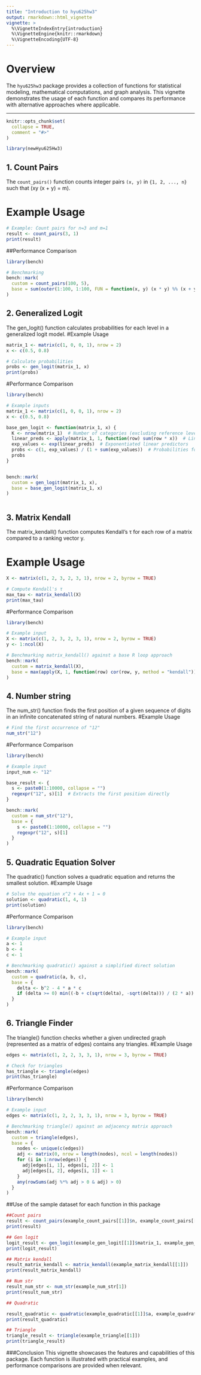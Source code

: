 ```yaml
---
title: "Introduction to hyu625hw3"
output: rmarkdown::html_vignette
vignette: >
  %\VignetteIndexEntry{introduction}
  %\VignetteEngine{knitr::rmarkdown}
  %\VignetteEncoding{UTF-8}
---
```



# Overview

The `hyu625hw3` package provides a collection of functions for statistical modeling, mathematical computations, and graph analysis. This vignette demonstrates the usage of each function and compares its performance with alternative approaches where applicable.

---
```r
knitr::opts_chunk$set(
  collapse = TRUE,
  comment = "#>"
)
```

```r
library(newHyu625Hw3)
```


## 1. Count Pairs
The `count_pairs()` function counts integer pairs `(x, y)` in `{1, 2, ..., n}` such that \(xy \mod (x + y) = m\).

# Example Usage
```r
# Example: Count pairs for n=3 and m=1
result <- count_pairs(3, 1)
print(result)
```
##Performance Comparison
```r
library(bench)

# Benchmarking
bench::mark(
  custom = count_pairs(100, 5),
  base = sum(outer(1:100, 1:100, FUN = function(x, y) (x * y) %% (x + y) == 5))
)

```

## 2. Generalized Logit
The gen_logit() function calculates probabilities for each level in a generalized logit model.
#Example Usage
```r
matrix_1 <- matrix(c(1, 0, 0, 1), nrow = 2)
x <- c(0.5, 0.8)

# Calculate probabilities
probs <- gen_logit(matrix_1, x)
print(probs)

```
#Performance Comparison
```r
library(bench)

# Example inputs
matrix_1 <- matrix(c(1, 0, 0, 1), nrow = 2)
x <- c(0.5, 0.8)

base_gen_logit <- function(matrix_1, x) {
  K <- nrow(matrix_1)  # Number of categories (excluding reference level 0)
  linear_preds <- apply(matrix_1, 1, function(row) sum(row * x))  # Linear predictors
  exp_values <- exp(linear_preds)  # Exponentiated linear predictors
  probs <- c(1, exp_values) / (1 + sum(exp_values))  # Probabilities for all levels
  probs
}


bench::mark(
  custom = gen_logit(matrix_1, x),
  base = base_gen_logit(matrix_1, x)
)



```

## 3. Matrix Kendall
The matrix_kendall() function computes Kendall's τ for each row of a matrix compared to a ranking vector y.

# Example Usage
```r
X <- matrix(c(1, 2, 3, 2, 3, 1), nrow = 2, byrow = TRUE)

# Compute Kendall's τ
max_tau <- matrix_kendall(X)
print(max_tau)

```
#Performance Comparison
```r
library(bench)

# Example input
X <- matrix(c(1, 2, 3, 2, 3, 1), nrow = 2, byrow = TRUE)
y <- 1:ncol(X)

# Benchmarking matrix_kendall() against a base R loop approach
bench::mark(
  custom = matrix_kendall(X),
  base = max(apply(X, 1, function(row) cor(row, y, method = "kendall")))
)

```

## 4. Number string 
The num_str() function finds the first position of a given sequence of digits in an infinite concatenated string of natural numbers.
#Example Usage
```r
# Find the first occurrence of "12"
num_str("12")
```
#Performance Comparison
```r
library(bench)

# Example input
input_num <- "12"

base_result <- {
  s <- paste0(1:10000, collapse = "")
  regexpr("12", s)[1]  # Extracts the first position directly
}

bench::mark(
  custom = num_str("12"),
  base = {
    s <- paste0(1:10000, collapse = "")
    regexpr("12", s)[1]
  }
)
```

## 5. Quadratic Equation Solver
The quadratic() function solves a quadratic equation and returns the smallest solution.
#Example Usage
```r
# Solve the equation x^2 + 4x + 1 = 0
solution <- quadratic(1, 4, 1)
print(solution)
```
#Performance Comparison
```r
library(bench)

# Example input
a <- 1
b <- 4
c <- 1

# Benchmarking quadratic() against a simplified direct solution
bench::mark(
  custom = quadratic(a, b, c),
  base = {
    delta <- b^2 - 4 * a * c
    if (delta >= 0) min((-b + c(sqrt(delta), -sqrt(delta))) / (2 * a))
  }
)
```

## 6. Triangle Finder
The triangle() function checks whether a given undirected graph (represented as a matrix of edges) contains any triangles.
#Example Usage
```r
edges <- matrix(c(1, 2, 2, 3, 3, 1), nrow = 3, byrow = TRUE)

# Check for triangles
has_triangle <- triangle(edges)
print(has_triangle)

```
#Performance Comparison
```r
library(bench)

# Example input
edges <- matrix(c(1, 2, 2, 3, 3, 1), nrow = 3, byrow = TRUE)

# Benchmarking triangle() against an adjacency matrix approach
bench::mark(
  custom = triangle(edges),
  base = {
    nodes <- unique(c(edges))
    adj <- matrix(0, nrow = length(nodes), ncol = length(nodes))
    for (i in 1:nrow(edges)) {
      adj[edges[i, 1], edges[i, 2]] <- 1
      adj[edges[i, 2], edges[i, 1]] <- 1
    }
    any(rowSums(adj %*% adj > 0 & adj) > 0)
  }
)

```
##Use of the sample dataset for each function in this package
```r
##Count pairs
result <- count_pairs(example_count_pairs[[1]]$n, example_count_pairs[[1]]$m)
print(result)

## Gen logit 
logit_result <- gen_logit(example_gen_logit[[1]]$matrix_1, example_gen_logit[[1]]$x)
print(logit_result)

## Matrix kendall
result_matrix_kendall <- matrix_kendall(example_matrix_kendall[[1]])
print(result_matrix_kendall)

## Num str
result_num_str <- num_str(example_num_str[1])
print(result_num_str)

## Quadratic

result_quadratic <- quadratic(example_quadratic[[1]]$a, example_quadratic[[1]]$b, example_quadratic[[1]]$c)
print(result_quadratic)

## Triangle 
triangle_result <- triangle(example_triangle[[1]])
print(triangle_result)

```




###Conclusion
This vignette showcases the features and capabilities of this package. Each function is illustrated with practical examples, and performance comparisons are provided when relevant.


